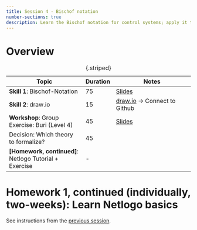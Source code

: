 ---
title: Session 4 - Bischof notation
number-sections: true
description: Learn the Bischof notation for control systems; apply it to Buri.
---

# Overview

| Topic                                                  | Duration | Notes                                                     |
| ------------------------------------------------------ | -------- | --------------------------------------------------------- |
| **Skill 1**: Bischof-Notation                          | 75       | [Slides](../skills/Bischof-Notation/Bischof-Notation.qmd) |
| **Skill 2**: draw.io                                   | 15       | [draw.io](https://app.diagrams.net) -> Connect to Github  |
| **Workshop**: Group Exercise: Buri (Level 4)           | 45       | [Slides](../workshops/Buri/Buri.qmd)                      |
| Decision: Which theory to formalize?                   | 45       |                                                           |
| **[Homework, continued]**: Netlogo Tutorial + Exercise | -        |                                                           |

: {.striped}



# Homework 1, continued (individually, two-weeks): Learn Netlogo basics

See instructions from the [previous session](S3-Constructs.qmd).